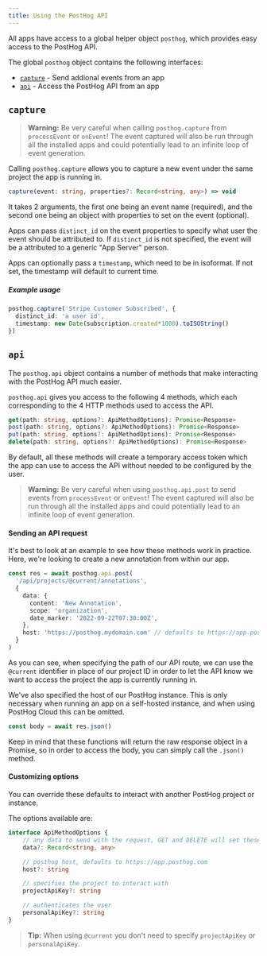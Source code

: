```yaml
---
title: Using the PostHog API
---
```


All apps have access to a global helper object `posthog`, which provides easy access to the PostHog API.

The global `posthog` object contains the following interfaces:
- [`capture`](#capture) - Send addional events from an app
- [`api`](#api) - Access the PostHog API from an app

## `capture`

> **Warning:** Be very careful when calling `posthog.capture` from `processEvent` or `onEvent`! The event captured will also be run through all the installed apps and could potentially lead to an infinite loop of event generation.

Calling `posthog.capture` allows you to capture a new event under the same project the app is running in.

```ts
capture(event: string, properties?: Record<string, any>) => void
```

It takes 2 arguments, the first one being an event name (required), and the second one being an object with properties to set on the event (optional).

Apps can pass `distinct_id` on the event properties to specify what user the event should be attributed to. If `distinct_id` is not specified, the event will be a attributed to a generic "App Server" person.

Apps can optionally pass a `timestamp`, which need to be in isoformat. If not set, the timestamp will default to current time.

##### Example usage

```ts
posthog.capture('Stripe Customer Subscribed', {
  distinct_id: 'a user id',
  timestamp: new Date(subscription.created*1000).toISOString()
})
```

## `api`

The `posthog.api` object contains a number of methods that make interacting with the PostHog API much easier.

`posthog.api` gives you access to the following 4 methods, which each corresponding to the 4 HTTP methods used to access the API.

```ts
get(path: string, options?: ApiMethodOptions): Promise<Response>
post(path: string, options?: ApiMethodOptions): Promise<Response>
put(path: string, options?: ApiMethodOptions): Promise<Response>
delete(path: string, options?: ApiMethodOptions): Promise<Response>
```

By default, all these methods will create a temporary access token which the app can use to access the API without needed to be configured by the user.

> **Warning:** Be very careful when using `posthog.api.post` to send events from `processEvent` or `onEvent`! The event captured will also be run through all the installed apps and could potentially lead to an infinite loop of event generation.

#### Sending an API request

It's best to look at an example to see how these methods work in practice. Here, we're looking to create a new annotation from within our app.

```ts
const res = await posthog.api.post(
  '/api/projects/@current/annotations',
  {
    data: {
      content: 'New Annotation',
      scope: 'organization',
      date_marker: '2022-09-22T07:30:00Z',
    },
    host: 'https://posthog.mydomain.com' // defaults to https://app.posthog.com if not specified
  }
)
```

As you can see, when specifying the path of our API route, we can use the `@current` identifier in place of our project ID in order to let the API know we want to access the project the app is currently running in.

We've also specified the host of our PostHog instance. This is only necessary when running an app on a self-hosted instance, and when using PostHog Cloud this can be omitted.

```js
const body = await res.json()
```

Keep in mind that these functions will return the raw response object in a Promise, so in order to access the body, you can simply call the `.json()` method.

#### Customizing options

You can override these defaults to interact with another PostHog project or instance.

The options available are:

```ts
interface ApiMethodOptions {
    // any data to send with the request, GET and DELETE will set these as URL params
    data?: Record<string, any>

    // posthog host, defaults to https://app.posthog.com
    host?: string

    // specifies the project to interact with
    projectApiKey?: string

    // authenticates the user
    personalApiKey?: string
}
```

> **Tip:** When using `@current` you don't need to specify `projectApiKey` or `personalApiKey`.
